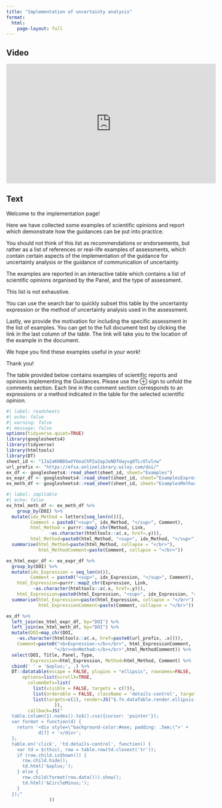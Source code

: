 ```yaml
---
title: "Implementation of uncertainty analysis"
format: 
  html:
    page-layout: full
---
```

:::: {.panel-tabset}

## Video

<iframe width="560px" height="320px" allowfullscreen="true" allow="autoplay *" title="Sequence_01_Implementation" src="https://lu.instructuremedia.com/embed/cda3e254-e10f-41e0-9926-a139e149595f" frameborder="0"></iframe>

## Text

Welcome to the implementation page! 

Here we have collected some examples of scientific opinions and report which demonstrate how the guidances can be put into practice. 

You should not think of this list as recommendations or endorsements, but rather as a list of references or real-life examples of assessments, which contain certain aspects of the implementation of the guidance for uncertainty analysis or the guidance of communication of uncertainty.

The examples are reported in an interactive table which contains a list of scientific opinions organised by the Panel, and the type of assessment. 

This list is not exhaustive.

You can use the search bar to quickly subset this table by the uncertainty expression or the method of uncertainty analysis used in the assessment. 

Lastly, we provide the motivation for including the specific assessment in the list of examples. You can get to the full document text by clicking the link in the last column of the table. The link will take you to the location of the example in the document.

We hope you find these examples useful in your work!

Thank you!

::::

The table provided below contains examples of scientific reports and opinions implementing the Guidances. Please use the &#8853; sign to unfold the comments section. Each line in the comment section corresponds to an expressions or a method indicated in the table for the selected scientific opinion.


```r
#| label: readsheets
#| echo: false
#| warning: false
#| message: false
options(tidyverse.quiet=TRUE)
library(googlesheets4)
library(tidyverse)
library(htmltools)
library(DT)
sheet_id <- "1Ja2aKHBDSwVYOoaChP2a2apJoNDfUwyvg0TLcOlvlnw"
url_prefix <- "https://efsa.onlinelibrary.wiley.com/doi/"
ex_df <- googlesheets4::read_sheet(sheet_id, sheet="Examples")
ex_expr_df <- googlesheets4::read_sheet(sheet_id, sheet="ExamplesExpressions")
ex_meth_df <- googlesheets4::read_sheet(sheet_id, sheet="ExamplesMethods")
```

```r
#| label: impltable
#| echo: false
ex_html_meth_df <- ex_meth_df %>% 
    group_by(DOI) %>% 
  mutate(idx_Method = letters[seq_len(n())],
         Comment = paste0("<sup>", idx_Method, "</sup>", Comment),
         html_Method = purrr::map2_chr(Method, Link, 
                ~as.character(htmltools::a(.x, href=.y))),
         html_Method=paste0(html_Method, "<sup>", idx_Method, "</sup>")) %>% 
  summarise(html_Method=paste(html_Method, collapse = "</br>"),
            html_MethodComment=paste(Comment, collapse = "</br>")) 

ex_html_expr_df <- ex_expr_df %>% 
  group_by(DOI) %>% 
  mutate(idx_Expression = seq_len(n()),
         Comment = paste0("<sup>", idx_Expression, "</sup>", Comment),
    html_Expression=purrr::map2_chr(Expression, Link, 
          ~as.character(htmltools::a(.x, href=.y))),
    html_Expression=paste0(html_Expression, "<sup>", idx_Expression, "</sup>")) %>%
  summarise(html_Expression=paste(html_Expression, collapse = "</br>"),
            html_ExpressionComment=paste(Comment, collapse = "</br>"))

ex_df %>% 
  left_join(ex_html_expr_df, by="DOI") %>% 
  left_join(ex_html_meth_df, by="DOI") %>% 
  mutate(DOI=map_chr(DOI, 
    ~as.character(htmltools::a(.x, href=paste0(url_prefix, .x)))),
    Comment=paste0("<b>Expression:</b></br>", html_ExpressionComment,
                  "</br><b>Method:</b></br>",html_MethodComment)) %>% 
  select(DOI, Title, Panel, Type, 
         Expression=html_Expression, Method=html_Method, Comment) %>% 
  cbind(' ' = '&oplus;', .) %>% 
  DT::datatable(escape = FALSE, plugins = "ellipsis", rownames=FALSE,
      options=list(scrollX=TRUE,
        columnDefs=list(
          list(visible = FALSE, targets = c(7)),
          list(orderable = FALSE, className = 'details-control', targets = 0),
          list(targets=c(2), render=JS("$.fn.dataTable.render.ellipsis( 17, false )"))
                  )),
        callback=JS("
  table.column(1).nodes().to$().css({cursor: 'pointer'});
  var format = function(d) {
    return '<div style=\"background-color:#eee; padding: .5em;\">' +
            d[7] + '</div>';
  };
  table.on('click', 'td.details-control', function() {
    var td = $(this), row = table.row(td.closest('tr'));
    if (row.child.isShown()) {
      row.child.hide();
      td.html('&oplus;');
    } else {
      row.child(format(row.data())).show();
      td.html('&CircleMinus;');
    }
  });"
                ))
```

